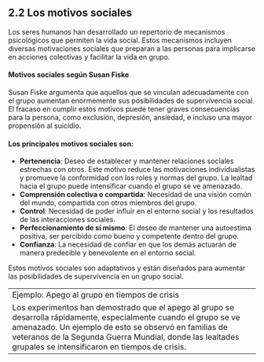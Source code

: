 ## 2\.2 Los motivos sociales {.unnumbered #subtema2_2}

Los seres humanos han desarrollado un repertorio de mecanismos psicológicos que permiten la vida social. Estos mecanismos incluyen diversas motivaciones sociales que preparan a las personas para implicarse en acciones colectivas y facilitar la vida en grupo.


#### Motivos sociales según Susan Fiske   {.unnumbered}


Susan Fiske argumenta que aquellos que se vinculan adecuadamente con el grupo aumentan enormemente sus posibilidades de supervivencia social. El fracaso en cumplir estos motivos puede tener graves consecuencias para la persona, como exclusión, depresión, ansiedad, e incluso una mayor propensión al suicidio.


#### Los principales motivos sociales son:  {.unnumbered}


* **Pertenencia**: Deseo de establecer y mantener relaciones sociales estrechas con otros. Este motivo reduce las motivaciones individualistas y promueve la conformidad con los roles y normas del grupo. La lealtad hacia el grupo puede intensificar cuando el grupo se ve amenazado.
* **Comprensión colectiva o compartida**: Necesidad de una visión común del mundo, compartida con otros miembros del grupo.
* **Control**: Necesidad de poder influir en el entorno social y los resultados de las interacciones sociales.
* **Perfeccionamiento de sí mismo**: El deseo de mantener una autoestima positiva, ser percibido como bueno y competente dentro del grupo.
* **Confianza**: La necesidad de confiar en que los demás actuarán de manera predecible y benevolente en el entorno social.


Estos motivos sociales son adaptativos y están diseñados para aumentar las posibilidades de supervivencia en un grupo social.

----------------------------------------------------------------------------------------------------------------------------
Ejemplo: Apego al grupo en tiempos de crisis  


Los experimentos han demostrado que el apego al grupo se desarrolla rápidamente, especialmente cuando el grupo se ve amenazado. Un ejemplo de esto se observó en familias de veteranos de la Segunda Guerra Mundial, donde las lealtades grupales se intensificaron en tiempos de crisis.

----------------------------------------------------------------------------------------------------------------------------